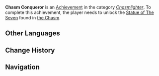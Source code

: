 {{Achievement Infobox
|title        = 
|id           = 80145
|order id     = 0145
|category     = Chasmlighter
|description  = Light up The Chasm surface map.
|requirements = Unlock the [[Statue of The Seven]] found in the Chasm.
|primogems    = 5
|tracking     = 
|topic        = Map
}}
'''Chasm Conqueror''' is an [[Achievement]] in the category ''[[Chasmlighter]]''. To complete this achievement, the player needs to unlock the [[Statue of The Seven]] found in [[the Chasm]].
<!--
==Trivia==

==Video Guides==
{{EVT
|video1   = 
|caption1 = 
}}
-->
==Other Languages==
{{Other Languages|default_hidden=1
|en      = Chasm Conqueror
|zhs     = 丹砂高为千岩镇
|zhs_rm  = Dānshā Gāo Wèi Qiān Yán Zhèn
|zht     = 丹砂高為千岩鎮
|zht_rm  = Dānshā Gāo Wèi Qiān Yán Zhèn
|ja      = 丹砂を護りし千岩
|ja_rm   = Tansha wo Mamorishi Sengan{{Assumed}}
|ko      = 단사는 천암 마을보다 높다
|ko_rm   = Dansaneun Cheonam Maeulboda Noptta
|es      = Cinabrio, noble como la roca
|fr      = À la conquête du Gouffre
|ru      = Покоритель Разлома
|th      = ผู้พิชิต Chasm
|th_rm   = Phu Phichit Chasm
|vi      = Núi Cao Nghìn Trùng
|de      = Erober der Großen Kluft
|id      = Penakluk Chasm
|pt      = Conquistador do Despenhadeiro
}}

==Change History==
{{Change History|2.6}}
<!--
==References==
{{Reflist}}
-->
==Navigation==
{{Achievement Navbox|Chasmlighter}}